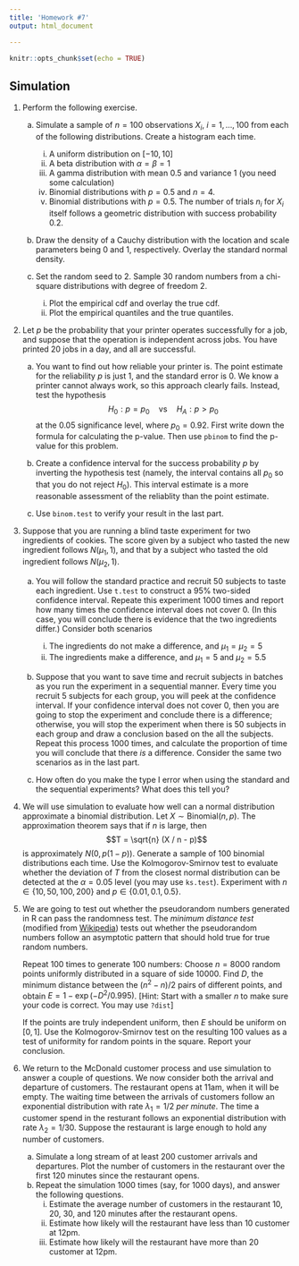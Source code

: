 ```yaml
---
title: 'Homework #7'
output: html_document

---
```


```r
knitr::opts_chunk$set(echo = TRUE)
```

<!-- ## A useful note -->
<!-- Remove any `View()` or `install.packages()` commands in your `Rmd` file. These commands will prevent the knitting of your file.  -->

## Simulation

1. Perform the following exercise.
    
    a. Simulate a sample of $n=100$ observations $X_i$, $i=1,\dots,100$ from each of the following distributions. 
    Create a histogram each time. 
        i. A uniform distribution on $[-10, 10]$
        i. A beta distribution with $\alpha=\beta=1$
        i. A gamma distribution with mean 0.5 and variance 1 (you need some calculation)
        i. Binomial distributions with $p=0.5$ and $n=4$. 
        i. Binomial distributions with $p=0.5$. The number of trials $n_i$ for $X_i$ itself follows a geometric distribution with success probability 0.2.

    a. Draw the density of a Cauchy distribution with the location and scale parameters being 0 and 1, respectively. Overlay the standard normal density. 
    
    a. Set the random seed to 2. Sample 30 random numbers from a chi-square distributions with degree of freedom 2. 
        i. Plot the empirical cdf and overlay the true cdf.
        i. Plot the empirical quantiles and the true quantiles.
    
1. Let $p$ be the probability that your printer operates successfully for a job, and suppose that the operation is independent across jobs. You have printed 20 jobs in a day, and all are successful. 

    a. You want to find out how reliable your printer is. The point estimate for the reliability $p$ is just 1, and the standard error is 0.
    We know a printer cannot always work, so this approach clearly fails.
    Instead, test the hypothesis 
    $$H_0: p = p_0 \quad \text{vs} \quad H_A: p > p_0$$
    at the 0.05 significance level, where $p_0=0.92$. 
    First write down the formula for calculating the p-value. 
    Then use `pbinom` to find the p-value for this problem.
    
    a. Create a confidence interval for the success probability $p$ by inverting the hypothesis test (namely, the interval contains all $p_0$ so that you do not reject $H_0$). This interval estimate is a more reasonable assessment of the reliablity than the point estimate.
    
    a. Use `binom.test` to verify your result in the last part.

1. Suppose that you are running a blind taste experiment for two ingredients of cookies. The score given by a subject who tasted the new ingredient follows $N(\mu_1, 1)$, and that by a subject who tasted the old ingredient follows $N(\mu_2, 1)$. 

    a. You will follow the standard practice and recruit 50 subjects to taste each ingredient. 
    Use `t.test` to construct a 95% two-sided confidence interval. 
    Repeate this experiment 1000 times and report how many times the confidence interval does not cover 0.
    (In this case, you will conclude there is evidence that the two ingredients differ.)
    Consider both scenarios
        i. The ingredients do not make a difference, and $\mu_1=\mu_2=5$
        i. The ingredients make a difference, and $\mu_1 = 5$ and $\mu_2 = 5.5$
    
    a. Suppose that you want to save time and recruit subjects in batches as you run the experiment in a sequential manner. 
    Every time you recruit 5 subjects for each group, you will peek at the confidence interval.
    If your confidence interval does not cover 0, then you are going to stop the experiment and conclude there is a difference; otherwise, you will stop the experiment when there is 50 subjects in each group and draw a conclusion based on the all the subjects.
    Repeat this process 1000 times, and calculate the proportion of time you will conclude that there *is* a difference. 
    Consider the same two scenarios as in the last part.
    
    a. How often do you make the type I error when using the standard and the sequential experiments?
    What does this tell you?
    
1. We will use simulation to evaluate how well can a normal distribution approximate a binomial distribution. 
Let $X \sim \text{Binomial}(n, p)$. 
The approximation theorem says that if $n$ is large, then 
$$T = \sqrt{n} (X / n - p)$$ 
is approximately $N(0, p(1 - p))$. 
Generate a sample of 100 binomial distributions each time.
Use the Kolmogorov-Smirnov test to evaluate whether the deviation of $T$ from the closest normal distribution can be detected at the $\alpha=0.05$ level (you may use `ks.test`).
Experiment with $n \in \{10, 50, 100, 200\}$ and $p \in \{0.01, 0.1, 0.5\}$.

1. We are going to test out whether the pseudorandom numbers generated in R can pass the randomness test.
The *minimum distance test* (modified from [Wikipedia](https://en.wikipedia.org/wiki/Diehard_tests#Test_descriptions)) tests out whether the pseudorandom numbers follow an asymptotic pattern that should hold true for true random numbers.

    Repeat 100 times to generate 100 numbers: Choose $n = 8000$ random points uniformly distributed in a square of side 10000. 
    Find $D$, the minimum distance between the $(n^2 − n) / 2$ pairs of different points, and obtain $E = 1 − \exp(−D^2 / 0.995)$.
    [Hint: Start with a smaller $n$ to make sure your code is correct. You may use `?dist`]
    
    If the points are truly independent uniform, then $E$ should be uniform on $[0,1]$.
    Use the Kolmogorov-Smirnov test on the resulting 100 values as a test of uniformity for random points in the square. 
    Report your conclusion.

1. We return to the McDonald customer process and use simulation to answer a couple of questions. 
We now consider both the arrival and departure of customers.
The restaurant opens at 11am, when it will be empty. 
The waiting time between the arrivals of customers follow an exponential distribution with rate $\lambda_1=1/2$ *per minute*. 
The time a customer spend in the resturant follows an exponential distribution with rate $\lambda_2=1/30$. 
Suppose the restaurant is large enough to hold any number of customers.

    a. Simulate a long stream of at least 200 customer arrivals and departures.
    Plot the number of customers in the restaurant over the first 120 minutes since the restaurant opens.
    b. Repeat the simulation 1000 times (say, for 1000 days), and answer the following questions.
        i. Estimate the average number of customers in the restaurant 10, 20, 30, and 120 minutes after the restaurant opens.
        i. Estimate how likely will the restaurant have less than 10 customer at 12pm.
        i. Estimate how likely will the restaurant have more than 20 customer at 12pm.



<!-- ```{r} -->
<!-- set.seed(1, kind="default") -->
<!-- set.seed(1, kind="Wichmann-Hill") -->
<!-- MC <- 100 -->
<!-- n <- 8000 -->
<!-- u <- 10000 -->

<!-- ds <- map_dbl(seq_len(MC), function(i) { -->
<!--   X <- matrix(runif(n * 2, max=u), ncol=2) -->
<!--   d <- dist(X) -->
<!--   min(as.numeric(d)) -->
<!-- }) -->
<!-- U <- 1 - exp(-ds^2 / 0.995) -->
<!-- ks.test(U, 'punif') -->
<!-- ``````{r} -->
<!-- set.seed(1, kind="default") -->
<!-- set.seed(1, kind="Wichmann-Hill") -->
<!-- MC <- 100 -->
<!-- n <- 8000 -->
<!-- u <- 10000 -->

<!-- ds <- map_dbl(seq_len(MC), function(i) { -->
<!--   X <- matrix(runif(n * 2, max=u), ncol=2) -->
<!--   d <- dist(X) -->
<!--   min(as.numeric(d)) -->
<!-- }) -->
<!-- U <- 1 - exp(-ds^2 / 0.995) -->
<!-- ks.test(U, 'punif') -->
<!-- ``` -->